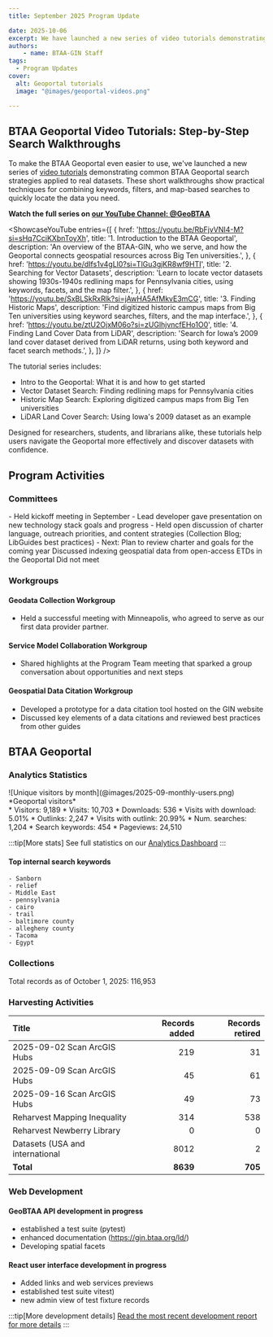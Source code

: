```yaml
---
title: September 2025 Program Update

date: 2025-10-06
excerpt: We have launched a new series of video tutorials demonstrating common BTAA Geoportal search strategies
authors:
    - name: BTAA-GIN Staff
tags:
  - Program Updates
cover:
  alt: Geoportal tutorials
  image: "@images/geoportal-videos.png"

---
```


<div class="monthly-highlight">

## BTAA Geoportal Video Tutorials: Step-by-Step Search Walkthroughs

To make the BTAA Geoportal even easier to use, we've launched a new series of [video tutorials](/guides/geoportal-video-tutorials) demonstrating common BTAA Geoportal search strategies applied to real datasets. These short walkthroughs show practical techniques for combining keywords, filters, and map-based searches to quickly locate the data you need.

**Watch the full series on [our YouTube Channel: @GeoBTAA](https://www.youtube.com/watch?v=RbFjvVNI4-M&list=PLNMgmHMZCEbc-QJZP12rKa1YtFjgD-7Vh)**

<ShowcaseYouTube
  entries={[
    {
      href: 'https://youtu.be/RbFjvVNI4-M?si=sHq7CciKXbnToyXh',
      title: '1. Introduction to the BTAA Geoportal',
      description: 'An overview of the BTAA-GIN, who we serve, and how the Geoportal connects geospatial resources across Big Ten universities.',
    },
    {
      href: 'https://youtu.be/dIfs1v4gLl0?si=TlGu3gjKR8wf9HTI',
      title: '2. Searching for Vector Datasets',
      description: 'Learn to locate vector datasets showing 1930s-1940s redlining maps for Pennsylvania cities, using keywords, facets, and the map filter.',
    },
    {
      href: 'https://youtu.be/SxBLSkRxRlk?si=jAwHA5AfMkvE3mCG',
      title: '3. Finding Historic Maps',
      description: 'Find digitized historic campus maps from Big Ten universities using keyword searches, filters, and the map interface.',
    },
    {
      href: 'https://youtu.be/ztU2OjxM06o?si=zUGlhjvncfEHo1O0',
      title: '4. Finding Land Cover Data from LiDAR',
      description: 'Search for Iowa’s 2009 land cover dataset derived from LiDAR returns, using both keyword and facet search methods.',
    },
  ]}
/>

The tutorial series includes:
- Intro to the Geoportal:  What it is and how to get started
- Vector Dataset Search:  Finding redlining maps for Pennsylvania cities
- Historic Map Search:  Exploring digitized campus maps from Big Ten universities
- LiDAR Land Cover Search:  Using Iowa's 2009 dataset as an example
 
Designed for researchers, students, and librarians alike, these tutorials help users navigate the Geoportal more effectively and discover datasets with confidence.

</div>

## Program Activities

### Committees

<CardGrid>
  <Card title="TECHnology">
    - Held kickoff meeting in September
    - Lead developer gave presentation on new technology stack goals and progress
  </Card>

  <Card title="Community Engagement">
    - Held open discussion of charter language, outreach priorities, and content strategies (Collection Blog; LibGuides best practices)
    - Next: Plan to review charter and goals for the coming year
  </Card>

  <Card title="Knowledge">
    Discussed indexing geospatial data from open-access ETDs in the Geoportal
  </Card>

  <Card title="Coordination">
    Did not meet
  </Card>
</CardGrid>

### Workgroups

<Card>


#### Geodata Collection Workgroup

* Held a successful meeting with Minneapolis, who agreed to serve as our first data provider partner.

#### Service Model Collaboration Workgroup

* Shared highlights at the Program Team meeting that sparked a group conversation about opportunities and next steps

#### Geospatial Data Citation Workgroup

* Developed a prototype for a data citation tool hosted on the GIN website
* Discussed key elements of a data citations and reviewed best practices from other guides

	
</Card>


## BTAA Geoportal 

### Analytics Statistics

<TwoThirdsLayout>
  <div slot="left">
  ![Unique visitors by month](@images/2025-09-monthly-users.png)
  *Geoportal visitors*
  </div>

  <div slot="right">
  <div class="compact-list">
    * Visitors: 9,189
    * Visits: 10,703
    * Downloads: 536
    * Visits with download: 5.01%
    * Outlinks: 2,247
    * Visits with outlink: 20.99%
    * Num. searches: 1,204
    * Search keywords: 454
    * Pageviews: 24,510
  </div>
  </div>
</TwoThirdsLayout>


:::tip[More stats]
See full statistics on our [Analytics Dashboard](https://tableau.umn.edu/t/UL/views/BTAAGeoportalusageMatomo/Monthlycharts?%3Aembed=y&%3AisGuestRedirectFromVizportal=y)
:::


<div class="grid cards" markdown>

#### Top internal search keywords
<ChipList class="not-content">

	- Sanborn
	- relief
	- Middle East
	- pennsylvania
	- cairo
	- trail
	- baltimore county
	- allegheny county
	- Tacoma
	- Egypt
</ChipList>

</div>


### Collections

<p class="records-total">Total records as of October 1, 2025: 116,953</p>

### Harvesting Activities

| Title | Records added | Records retired |
|:--|--:|--:|
| 2025-09-02 Scan ArcGIS Hubs | 219 | 31 |
| 2025-09-09 Scan ArcGIS Hubs | 45 | 61 |
| 2025-09-16 Scan ArcGIS Hubs | 49 | 73 |
| Reharvest Mapping Inequality | 314 | 538 |
| Reharvest Newberry Library | 0 | 0 |
| Datasets (USA and international | 8012 | 2 |
| **Total** | **8639** | **705** |


### Web Development

#### GeoBTAA API development in progress
- established a test suite (pytest)
- enhanced documentation (https://gin.btaa.org/ld/)
- Developing spatial facets

#### React user interface development in progress
- Added links and web services previews
- established test suite vitest)
- new admin view of test fixture records

:::tip[More development details]
[Read the most recent development report for more details](https://docs.google.com/document/d/1drJsQhDEa5bTuNh3a4MvhGRimahqAP5DzpzQ5z0JCTg/edit?usp=sharing)
:::